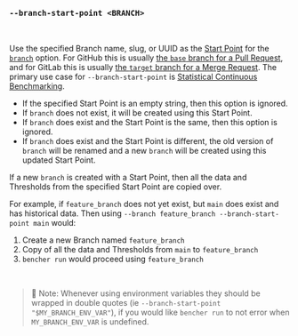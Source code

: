 ### `--branch-start-point <BRANCH>`

<br />

Use the specified Branch name, slug, or UUID as the [Start Point][start point] for the [`branch`](#--branch-branch) option.
For GitHub this is usually [the `base` branch for a Pull Request][github base],
and for GitLab this is usually [the `target` branch for a Merge Request][gitlab target].
The primary use case for `--branch-start-point` is [Statistical Continuous Benchmarking](/docs/how-to/track-benchmarks/#statistical-continuous-benchmarking).

- If the specified Start Point is an empty string, then this option is ignored.
- If `branch` does not exist, it will be created using this Start Point.
- If `branch` does exist and the Start Point is the same, then this option is ignored.
- If `branch` does exist and the Start Point is different,
  the old version of `branch` will be renamed
  and a new `branch` will be created using this updated Start Point.

If a new `branch` is created with a Start Point,
then all the data and Thresholds from the specified Start Point are copied over.

For example, if `feature_branch` does not yet exist, but `main` does exist and has historical data.
Then using `--branch feature_branch --branch-start-point main` would:
1. Create a new Branch named `feature_branch`
2. Copy of all the data and Thresholds from `main` to `feature_branch`
3. `bencher run` would proceed using `feature_branch`

[github base]: https://docs.github.com/en/pull-requests/collaborating-with-pull-requests/proposing-changes-to-your-work-with-pull-requests/about-branches#working-with-branches
[gitlab target]: https://docs.gitlab.com/ee/user/project/merge_requests/creating_merge_requests.html#from-the-merge-request-list

[start point]: /docs/explanation/benchmarking/#start-point

<br />

> 🐰 Note: Whenever using environment variables they should be wrapped in double quotes (ie `--branch-start-point "$MY_BRANCH_ENV_VAR"`),
> if you would like `bencher run` to not error when `MY_BRANCH_ENV_VAR` is undefined.
